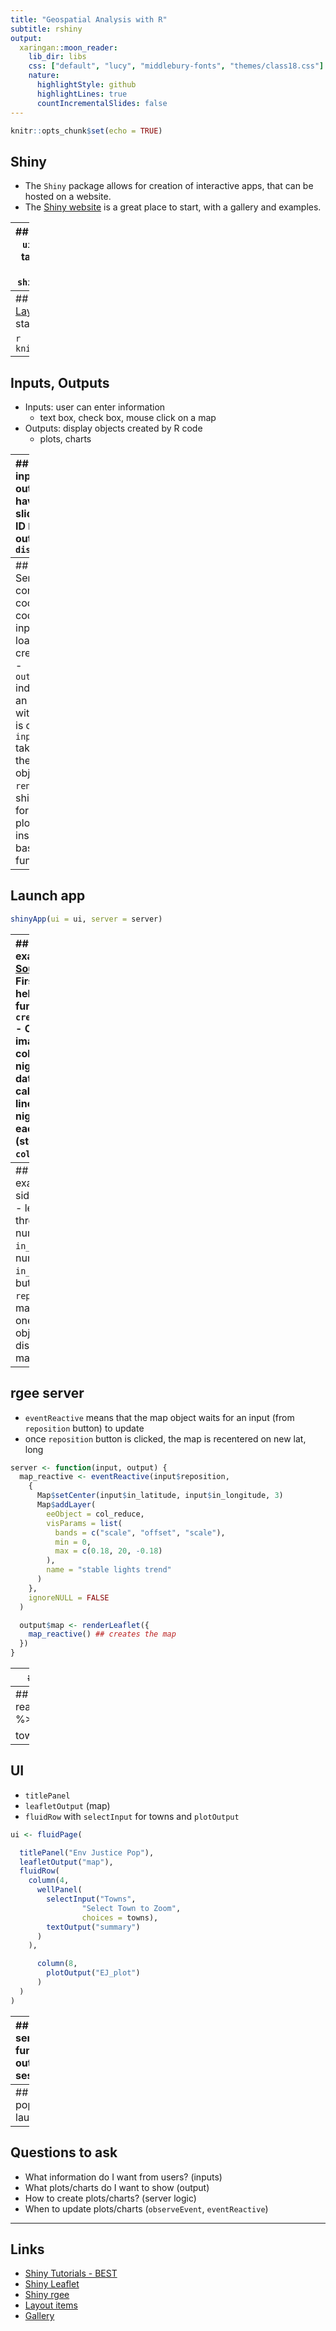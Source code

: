 ```yaml
---
title: "Geospatial Analysis with R"
subtitle: rshiny
output:
  xaringan::moon_reader:
    lib_dir: libs
    css: ["default", "lucy", "middlebury-fonts", "themes/class18.css"]
    nature:
      highlightStyle: github
      highlightLines: true
      countIncrementalSlides: false
---
```


```r
knitr::opts_chunk$set(echo = TRUE)
```

## Shiny
- The `Shiny` package allows for creation of interactive apps, that can be hosted on a website.
- The [Shiny website](https://shiny.rstudio.com/gallery/) is a great place to start, with a gallery and examples.


---
## Shiny app
The app code is divided into three parts
- `ui` defines the components of the interface (buttons, tabs, maps etc)
- `server` defines how user inputs and data are combined to change what is displayed. 
- `shinyApp` function launches the app
```r
ui <- ## ui code
  
server <- ## server code
  
shinyApp(ui = ui, server = server) ## launches the interactive app
```

---
## UI
- There are several options for UI (e.g. layouts). 
- [Layout items](https://shiny.rstudio.com/articles/layout-guide.html)
- The sidebar element is a good place to start

```r
knitr::include_graphics("figures/rshiny_sidebar.png")
```


---
## Inputs, Outputs
- Inputs: user can enter information
  - text box, check box, mouse click on a map
- Outputs: display objects created by R code
  - plots, charts

---
## IDs
- Both inputs and output objects have IDs
  - slider Input has ID `bins`
  - plot output has ID `distPlot`

```r
library(shiny)

ui <- fluidPage(
  titlePanel("Hello Shiny!"),
  sidebarLayout(
    sidebarPanel(
      sliderInput(
        "bins", label = "Number of bins:",
        min = 1, value = 30, max = 50
      )
    ),
    mainPanel(
      plotOutput("distPlot")
    )
  )
)
```

---
## Server
- Server object contains the R code
- Server code takes inputs and loaded data to create outputs
  - `output$distPlot` indicates that an output object with ID `distPlot` is created
  - `input$bins` takes input from the `bins` input object
  - `renderPlot` is a shiny function for creating a plot. The code inside uses the base `hist` function
```r
# Define server logic required to draw a histogram ----
server <- function(input, output) {
  output$distPlot <- renderPlot({
    x    <- faithful$waiting
    bins <- seq(min(x), max(x), length.out = input$bins + 1)
    hist(x, breaks = bins, col = "#007bc2", border = "white",
         xlab = "Waiting time to next eruption (in mins)",
         main = "Histogram of waiting times")
    })
}
```

---
## Launch app

```r
shinyApp(ui = ui, server = server)
```

---
## rgee example
- [Source code](https://www.r-bloggers.com/2022/05/how-to-connect-google-earth-engine-with-r-shiny/)
- First create a helper function `createTimeBand`
- Create an image collection of nightlights data, and calculate the linear trend of nightlights at each pixel. (stored in `col_reduce`)

```r
library(rgee)
library(leaflet)
library(shiny)
ee_Initialize()

createTimeBand <- function(img) {
  year <- ee$Date(img$get("system:time_start"))$get("year")$subtract(1991L)
  ee$Image(year)$byte()$addBands(img)
}
collection <- ee$
  ImageCollection("NOAA/DMSP-OLS/NIGHTTIME_LIGHTS")$
  select("stable_lights")$
  map(createTimeBand)

col_reduce <- collection$reduce(ee$Reducer$linearFit())
col_reduce <- col_reduce$addBands(
  col_reduce$select("scale")
)
```


---
## rgee example - UI
- sidebar layout
- left side has three inputs
  - numeric box `in_latitude`
  - numeric box `in_longitude`
  - button `reposition`
- main panel has one output object
  - `map`, displays leaflet map
```r
ui <- fluidPage(
  sidebarLayout(
    sidebarPanel(
      numericInput(inputId = "in_latitude", label = "Latitude", value = 9.08203, min = -90, max = 90, step = 0.1),
      numericInput(inputId = "in_longitude", label = "Longitude", value = 47.39835, min = -180, max = 180, step = 0.1),
      actionButton(inputId = "reposition", label = "Reposition Map")
    ),
    mainPanel(
      leafletOutput(outputId = "map")
    )
  )
)
```

---
## rgee server
- `eventReactive` means that the map object waits for an input (from `reposition` button) to update
- once `reposition` button is clicked, the map is recentered on new lat, long
```r
server <- function(input, output) {
  map_reactive <- eventReactive(input$reposition,
    {
      Map$setCenter(input$in_latitude, input$in_longitude, 3)
      Map$addLayer(
        eeObject = col_reduce,
        visParams = list(
          bands = c("scale", "offset", "scale"),
          min = 0,
          max = c(0.18, 20, -0.18)
        ),
        name = "stable lights trend"
      )
    },
    ignoreNULL = FALSE
  )

  output$map <- renderLeaflet({
    map_reactive() ## creates the map
  })
}
```

---
## rgee launch
```r
shinyApp(ui = ui, server = server)
```

---
## MA Environmental Justice Population
```r
ej_pop <- read_sf("C:/Users/micha/Downloads/ej2020/EJ_POLY.shp") %>% st_transform(., crs = '+proj=longlat +datum=WGS84' )

towns <- unique(ej_pop$MUNICIPALI) %>% sort()
```

---
## UI
- `titlePanel`
- `leafletOutput` (map)
- `fluidRow` with `selectInput` for towns and `plotOutput` 
```r
ui <- fluidPage(

  titlePanel("Env Justice Pop"),
  leafletOutput("map"),
  fluidRow(
    column(4,
      wellPanel(
        selectInput("Towns",
                "Select Town to Zoom", 
                choices = towns),
        textOutput("summary")
      )       
    ),

      column(8,
        plotOutput("EJ_plot")
      )
  )
)
```

---
## Server
```r
server <- function(input, output, session) {

  
   ### code for when town select box is changed
  observeEvent( input$Towns,  {  
    town <- print(input$Towns)
    town_bg <- ej_pop %>% filter(MUNICIPALI == town) 
    cent <- town_bg %>% st_union() %>% st_centroid() %>% st_coordinates() 
    
    output$summary <- renderText({
      paste("current town:", town)
    })
    output$map <- renderLeaflet({
    leaflet(ej_pop) %>%
      addProviderTiles("CartoDB.Positron") %>% 
      addPolygons(data= ej_pop, color = "green") %>% 
      addPolygons( data = town_bg, color = 'red') %>% 
        setView(
          lng = cent[1],
          lat = cent[2],
          zoom = 10)

  })
    },  ## handlerExpr
      ignoreInit = TRUE
    )
  
  
  
  
   ### code for when a shape on map is clicked
  observeEvent(input$map_shape_click, {

      click <- input$map_shape_click
      click_lng <- click$lng
      click_lat <- click$lat
      
      current_obj_id <- which(!is.na(st_intersects(ej_pop, 
                                                st_point(c(click_lng, click_lat))) %>% as.numeric()))
      
      current_obj <- ej_pop[current_obj_id, ]
      current_bg <- current_obj$GEOGRAPHIC %>% first()
      current_town <- current_obj$MUNICIPALI %>% first()
      current_bg_crit <- current_obj$EJ_CRIT_DE %>% first()
      
      current_min_pop <- current_obj$PCT_MINORI
      current_lim_eng <- current_obj$LIMENGHHPC
      current_hhinc <- current_obj$BG_MHHI_PC
      print(current_min_pop)
      
     # current_bg_pop <- 
      
      
      #print(click$lat)
     # this_shape <- ej_pop[match(click$id, ej_pop$id),]
      
     leafletProxy("map") %>% 
        setView(
          lng = click_lng,
          lat = click_lat,
          zoom = 12)
      
      output$EJ_plot <- renderPlot({
        barplot(c(current_min_pop,
              current_lim_eng,
              current_hhinc),
              main = current_bg,
              sub = paste("EJ crit:", current_bg_crit),
            names.arg = c('% min', '% lim eng', '% inc'))
  })
    
  })
  

  
   ### code for displaying map initially
  output$map <- renderLeaflet({
    leaflet(ej_pop) %>%
      addProviderTiles("CartoDB.Positron") %>% 
    addPolygons(data= ej_pop, color = "green")
  })
  
}

```

---
## EJ population launch
```r
shinyApp(ui = ui, server = server)
```

---
## Questions to ask
- What information do I want from users? (inputs)
- What plots/charts do I want to show (output)
- How to create plots/charts? (server logic)
- When to update plots/charts (`observeEvent`, `eventReactive`)

---
## Links
- [Shiny Tutorials - BEST](https://rstudio-education.github.io/shiny-course/)
- [Shiny Leaflet](https://rstudio.github.io/leaflet/shiny.html)
- [Shiny rgee](https://appsilon.com/interactive-google-maps-with-r-shiny/)
- [Layout items](https://shiny.rstudio.com/articles/layout-guide.html)
- [Gallery](https://shiny.rstudio.com/gallery/)

